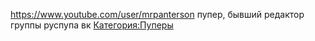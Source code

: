 {{Инфобокс для пуперов
|title2=Пример
|другие_ники=Пример
|image3=[[Файл:Lindenov.jpg|left]]
|caption3=Пример
|сферы_творчества=Пример
|год_начала=Пример
|image4=Пример
|caption4=Пример
|имя_фамилия=Пример
|дата_рождения=Пример
|место_проживания=Пример
|ссылки=Пример
}}
https://www.youtube.com/user/mrpanterson
пупер, бывший редактор группы руспупа вк
[[Категория:Пуперы]]